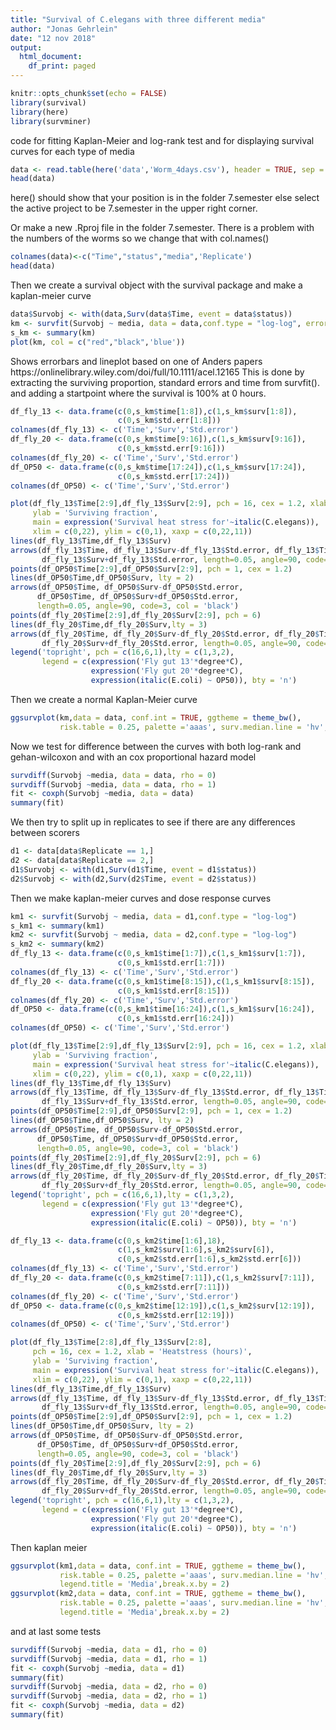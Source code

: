 ```yaml
---
title: "Survival of C.elegans with three different media"
author: "Jonas Gehrlein"
date: "12 nov 2018"
output:
  html_document:
    df_print: paged
---
```


```r
knitr::opts_chunk$set(echo = FALSE)
library(survival) 
library(here)
library(survminer)
```
code for fitting Kaplan-Meier and log-rank test and for displaying 
survival curves for each type of media

```r
data <- read.table(here('data','Worm_4days.csv'), header = TRUE, sep = ";", dec = ",")
head(data)
```

here() should show that your position is in the folder 7.semester else select the active project to be 7.semester in the upper right corner. 

Or make a new .Rproj file in the folder 7.semester. There is a problem with the numbers of the worms so we change that with col.names()
```r
colnames(data)<-c("Time","status","media",'Replicate')
head(data)
```

Then we create a survival object with the survival package and make a kaplan-meier curve
```r
data$Survobj <- with(data,Surv(data$Time, event = data$status))
km <- survfit(Survobj ~ media, data = data,conf.type = "log-log", error = "greenwood")
s_km <- summary(km)
plot(km, col = c("red","black",'blue'))
```

Shows errorbars and lineplot based on one of Anders papers https://onlinelibrary.wiley.com/doi/full/10.1111/acel.12165
This is done by extracting the surviving proportion, standard errors and time from survfit().  and adding a startpoint where the survival is 100% at 0 hours.

```r
df_fly_13 <- data.frame(c(0,s_km$time[1:8]),c(1,s_km$surv[1:8]),
                        c(0,s_km$std.err[1:8]))
colnames(df_fly_13) <- c('Time','Surv','Std.error')
df_fly_20 <- data.frame(c(0,s_km$time[9:16]),c(1,s_km$surv[9:16]),
                        c(0,s_km$std.err[9:16]))
colnames(df_fly_20) <- c('Time','Surv','Std.error')
df_OP50 <- data.frame(c(0,s_km$time[17:24]),c(1,s_km$surv[17:24]),
                        c(0,s_km$std.err[17:24]))
colnames(df_OP50) <- c('Time','Surv','Std.error')

plot(df_fly_13$Time[2:9],df_fly_13$Surv[2:9], pch = 16, cex = 1.2, xlab = 'Heatstress (hours)', 
     ylab = 'Surviving fraction', 
     main = expression('Survival heat stress for'~italic(C.elegans)),
     xlim = c(0,22), ylim = c(0,1), xaxp = c(0,22,11))
lines(df_fly_13$Time,df_fly_13$Surv)
arrows(df_fly_13$Time, df_fly_13$Surv-df_fly_13$Std.error, df_fly_13$Time, 
       df_fly_13$Surv+df_fly_13$Std.error, length=0.05, angle=90, code=3, col = 'black')
points(df_OP50$Time[2:9],df_OP50$Surv[2:9], pch = 1, cex = 1.2)
lines(df_OP50$Time,df_OP50$Surv, lty = 2)
arrows(df_OP50$Time, df_OP50$Surv-df_OP50$Std.error,
      df_OP50$Time, df_OP50$Surv+df_OP50$Std.error, 
      length=0.05, angle=90, code=3, col = 'black')
points(df_fly_20$Time[2:9],df_fly_20$Surv[2:9], pch = 6)
lines(df_fly_20$Time,df_fly_20$Surv,lty = 3)
arrows(df_fly_20$Time, df_fly_20$Surv-df_fly_20$Std.error, df_fly_20$Time, 
       df_fly_20$Surv+df_fly_20$Std.error, length=0.05, angle=90, code=3, col = 'black')
legend('topright', pch = c(16,6,1),lty = c(1,3,2), 
       legend = c(expression('Fly gut 13'*degree*C),
                  expression('Fly gut 20'*degree*C),
                  expression(italic(E.coli) ~ OP50)), bty = 'n')
```

Then we create a normal Kaplan-Meier curve
```r
ggsurvplot(km,data = data, conf.int = TRUE, ggtheme = theme_bw(),
           risk.table = 0.25, palette ='aaas', surv.median.line = 'hv',legend.title = 'Media',break.x.by = 2) 
```

Now we test for difference between the curves with both log-rank and gehan-wilcoxon and with an cox proportional hazard model

```r
survdiff(Survobj ~media, data = data, rho = 0) 
survdiff(Survobj ~media, data = data, rho = 1) 
fit <- coxph(Survobj ~media, data = data)
summary(fit)
```




We then try to split up in replicates to see if there are any differences
between scorers

```r
d1 <- data[data$Replicate == 1,]
d2 <- data[data$Replicate == 2,]
d1$Survobj <- with(d1,Surv(d1$Time, event = d1$status))
d2$Survobj <- with(d2,Surv(d2$Time, event = d2$status))
```

Then we make kaplan-meier curves and dose response curves

```r

km1 <- survfit(Survobj ~ media, data = d1,conf.type = "log-log")
s_km1 <- summary(km1)
km2 <- survfit(Survobj ~ media, data = d2,conf.type = "log-log")
s_km2 <- summary(km2)
df_fly_13 <- data.frame(c(0,s_km1$time[1:7]),c(1,s_km1$surv[1:7]),
                        c(0,s_km1$std.err[1:7]))
colnames(df_fly_13) <- c('Time','Surv','Std.error')
df_fly_20 <- data.frame(c(0,s_km1$time[8:15]),c(1,s_km1$surv[8:15]),
                        c(0,s_km1$std.err[8:15]))
colnames(df_fly_20) <- c('Time','Surv','Std.error')
df_OP50 <- data.frame(c(0,s_km1$time[16:24]),c(1,s_km1$surv[16:24]),
                        c(0,s_km1$std.err[16:24]))
colnames(df_OP50) <- c('Time','Surv','Std.error')

plot(df_fly_13$Time[2:9],df_fly_13$Surv[2:9], pch = 16, cex = 1.2, xlab = 'Heatstress (hours)', 
     ylab = 'Surviving fraction', 
     main = expression('Survival heat stress for'~italic(C.elegans)),
     xlim = c(0,22), ylim = c(0,1), xaxp = c(0,22,11))
lines(df_fly_13$Time,df_fly_13$Surv)
arrows(df_fly_13$Time, df_fly_13$Surv-df_fly_13$Std.error, df_fly_13$Time, 
       df_fly_13$Surv+df_fly_13$Std.error, length=0.05, angle=90, code=3, col = 'black')
points(df_OP50$Time[2:9],df_OP50$Surv[2:9], pch = 1, cex = 1.2)
lines(df_OP50$Time,df_OP50$Surv, lty = 2)
arrows(df_OP50$Time, df_OP50$Surv-df_OP50$Std.error,
      df_OP50$Time, df_OP50$Surv+df_OP50$Std.error, 
      length=0.05, angle=90, code=3, col = 'black')
points(df_fly_20$Time[2:9],df_fly_20$Surv[2:9], pch = 6)
lines(df_fly_20$Time,df_fly_20$Surv,lty = 3)
arrows(df_fly_20$Time, df_fly_20$Surv-df_fly_20$Std.error, df_fly_20$Time, 
       df_fly_20$Surv+df_fly_20$Std.error, length=0.05, angle=90, code=3, col = 'black')
legend('topright', pch = c(16,6,1),lty = c(1,3,2), 
       legend = c(expression('Fly gut 13'*degree*C),
                  expression('Fly gut 20'*degree*C),
                  expression(italic(E.coli) ~ OP50)), bty = 'n')

df_fly_13 <- data.frame(c(0,s_km2$time[1:6],18),
                        c(1,s_km2$surv[1:6],s_km2$surv[6]),
                        c(0,s_km2$std.err[1:6],s_km2$std.err[6]))
colnames(df_fly_13) <- c('Time','Surv','Std.error')
df_fly_20 <- data.frame(c(0,s_km2$time[7:11]),c(1,s_km2$surv[7:11]),
                        c(0,s_km2$std.err[7:11]))
colnames(df_fly_20) <- c('Time','Surv','Std.error')
df_OP50 <- data.frame(c(0,s_km2$time[12:19]),c(1,s_km2$surv[12:19]),
                        c(0,s_km2$std.err[12:19]))
colnames(df_OP50) <- c('Time','Surv','Std.error')

plot(df_fly_13$Time[2:8],df_fly_13$Surv[2:8],
     pch = 16, cex = 1.2, xlab = 'Heatstress (hours)', 
     ylab = 'Surviving fraction', 
     main = expression('Survival heat stress for'~italic(C.elegans)),
     xlim = c(0,22), ylim = c(0,1), xaxp = c(0,22,11))
lines(df_fly_13$Time,df_fly_13$Surv)
arrows(df_fly_13$Time, df_fly_13$Surv-df_fly_13$Std.error, df_fly_13$Time, 
       df_fly_13$Surv+df_fly_13$Std.error, length=0.05, angle=90, code=3, col = 'black')
points(df_OP50$Time[2:9],df_OP50$Surv[2:9], pch = 1, cex = 1.2)
lines(df_OP50$Time,df_OP50$Surv, lty = 2)
arrows(df_OP50$Time, df_OP50$Surv-df_OP50$Std.error,
      df_OP50$Time, df_OP50$Surv+df_OP50$Std.error, 
      length=0.05, angle=90, code=3, col = 'black')
points(df_fly_20$Time[2:9],df_fly_20$Surv[2:9], pch = 6)
lines(df_fly_20$Time,df_fly_20$Surv,lty = 3)
arrows(df_fly_20$Time, df_fly_20$Surv-df_fly_20$Std.error, df_fly_20$Time, 
       df_fly_20$Surv+df_fly_20$Std.error, length=0.05, angle=90, code=3, col = 'black')
legend('topright', pch = c(16,6,1),lty = c(1,3,2), 
       legend = c(expression('Fly gut 13'*degree*C),
                  expression('Fly gut 20'*degree*C),
                  expression(italic(E.coli) ~ OP50)), bty = 'n')
```

Then kaplan meier
```r
ggsurvplot(km1,data = data, conf.int = TRUE, ggtheme = theme_bw(),
           risk.table = 0.25, palette ='aaas', surv.median.line = 'hv',
           legend.title = 'Media',break.x.by = 2) 
ggsurvplot(km2,data = data, conf.int = TRUE, ggtheme = theme_bw(),
           risk.table = 0.25, palette ='aaas', surv.median.line = 'hv',
           legend.title = 'Media',break.x.by = 2) 
```
 and at last some tests
 
```r
survdiff(Survobj ~media, data = d1, rho = 0) 
survdiff(Survobj ~media, data = d1, rho = 1) 
fit <- coxph(Survobj ~media, data = d1)
summary(fit)
survdiff(Survobj ~media, data = d2, rho = 0) 
survdiff(Survobj ~media, data = d2, rho = 1) 
fit <- coxph(Survobj ~media, data = d2)
summary(fit)
```
 
